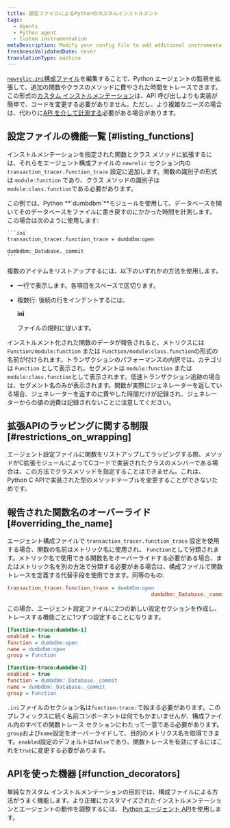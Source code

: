 ```yaml
---
title: 設定ファイルによるPythonのカスタムインストルメント
tags:
  - Agents
  - Python agent
  - Custom instrumentation
metaDescription: Modify your config file to add additional instrumentation to a monitored application when using the Python agent.
freshnessValidatedDate: never
translationType: machine
---
```


[`newrelic.ini`構成ファイル](/docs/apm/agents/python-agent/configuration/python-agent-configuration/#agent-configuration-file)を編集することで、Python エージェントの監視を拡張して、追加の関数やクラスのメソッドに費やされた時間をトレースできます。この形式の[カスタム インストルメンテーション](/docs/python/python-custom-instrumentation)は、API 呼び出しよりも実装が簡単で、コードを変更する必要がありません。ただし、より複雑なニーズの場合は、代わりに[API を介して計測する](/docs/python/python-instrumentation-by-api)必要がある場合があります。

## 設定ファイルの機能一覧 [#listing_functions]

インストルメンテーションを指定された関数とクラス メソッドに拡張するには、それらをエージェント構成ファイルの `newrelic` セクション内の `transaction_tracer.function_trace` 設定に追加します。関数の識別子の形式は `module:function` であり、クラス メソッドの識別子は `module:class.function`である必要があります。

<CollapserGroup>
  <Collapser
    id="dumdbm-example"
    title="dumbdbmの使用"
  >
    この例では、Python <DNT>**`dumbdbm`**</DNT>モジュールを使用して、データベースを開いてそのデータベースをファイルに書き戻すのにかかった時間を計測します。 この場合は次のように使用します:

    ```ini
    transaction_tracer.function_trace = dumbdbm:open
                                                   dumbdbm:_Database._commit
    ```
  </Collapser>
</CollapserGroup>

複数のアイテムをリストアップするには、以下のいずれかの方法を使用します。

* 一行で表示します。各項目をスペースで区切ります。

* 複数行: 後続の行をインデントするには、

  <DNT>**ini**</DNT>

  ファイルの規則に従います。

インストルメント化された関数のデータが報告されると、メトリクスには `Function/module:function` または `Function/module:class.function`の形式の名前が付けられます。トランザクションのパフォーマンスの内訳では、カテゴリは `Function` として表示され、セグメントは `module:function` または `module:class.function`として表示されます。低速トランザクション追跡の場合は、セグメント名のみが表示されます。関数が実際にジェネレーターを返している場合、ジェネレーターを返すのに費やした時間だけが記録され、ジェネレーターからの値の消費は記録されないことに注意してください。

## 拡張APIのラッピングに関する制限 [#restrictions_on_wrapping]

エージェント設定ファイルに関数をリストアップしてラッピングする際、メソッドがC拡張モジュールによってCコードで実装されたクラスのメンバーである場合は、この方法でクラスメソッドを指定することはできません。これは、Python C APIで実装された型のメソッドテーブルを変更することができないためです。

## 報告された関数名のオーバーライド [#overriding_the_name]

エージェント構成ファイルで `transaction_tracer.function_trace` 設定を使用する場合、関数の名前はメトリック名に使用され、 `Function`として分類されます。メトリック名で使用できる関数名をオーバーライドする必要がある場合、またはメトリック名を別の方法で分類する必要がある場合は、構成ファイルで関数トレースを定義する代替手段を使用できます。同等のもの:

```ini
transaction_tracer.function_trace = dumbdbm:open
                                               dumbdbm:_Database._commit
```

この場合、エージェント設定ファイルに2つの新しい設定セクションを作成し、トレースする機能ごとに1つずつ設定することになります。

```ini
[function-trace:dumbdbm-1]
enabled = true
function = dumbdbm:open
name = dumbdbm:open
group = Function

[function-trace:dumbdbm-2]
enabled = true
function = dumbdbm:_Database._commit
name = dumbdbm:_Database._commit
group = Function
```

`.ini`ファイルのセクション名は`function-trace:`で始まる必要があります。このプレフィックスに続く名前コンポーネントは何でもかまいませんが、構成ファイル内のすべての関数トレース セクションにわたって一意である必要があります。`group`および`name`設定をオーバーライドして、目的のメトリクス名を取得できます。`enabled`設定のデフォルトは`false`であり、関数トレースを有効にするにはこれを`true`に変更する必要があります。

## APIを使った機器 [#function_decorators]

単純なカスタム インストルメンテーションの目的では、構成ファイルによる方法がうまく機能します。より正確にカスタマイズされたインストルメンテーションとエージェントの動作を調整するには、 [Python エージェント API](/docs/agents/python-agent/api/python-agent-api-guide)を使用します。